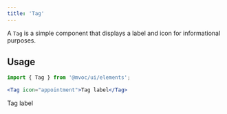 ```yaml
---
title: 'Tag'
---
```




A `Tag` is a simple component that displays a label and icon for informational purposes.

## Usage

```jsx
import { Tag } from '@mvoc/ui/elements';

<Tag icon="appointment">Tag label</Tag>
```

<div class="not-content">
    <Tag icon="appointment">Tag label</Tag>
</div>
